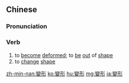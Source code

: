 {{also|变形}}
==Chinese==
{{zh-forms|s=变形}}

===Pronunciation===
{{zh-pron
|m=biànxíng
|c=bin3 jing4
|h=pfs=pien-hìn
|mn=piàn-hêng
|cat=v
}}

===Verb===
{{zh-verb}}

# to [[become]] [[deformed]]; to [[be]] [[out]] of [[shape]]
# to [[change]] [[shape]]

{{zh-cat|Advanced}}

[[zh-min-nan:變形]]
[[ko:變形]]
[[hu:變形]]
[[mg:變形]]
[[ja:變形]]